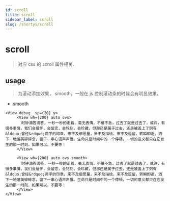 ```yaml
---
id: scroll
title: scroll
sidebar_label: scroll
slug: /shortys/scroll
---
```


# scroll

> 对应 css 的 scroll 属性相关.

## usage

> 为滚动添加效果， smooth，一般在 js 控制滚动条的时候会有明显效果。

- smooth

```tsx live
<View debug_ sp={20} y>
     <View wh={200} auto ovs>
       时钟滴答滴答，一秒一秒的走着，毫无表情，不缓不急，过去了就是过去了，或许，有很多事情，我们会缅怀，会留恋，会铭刻，会珍藏，但那还是属于过去，还是被盖上了刻有&ldquo;曾经&rdquo;两字的印章，来不及细思量，来不及描绘，来不及逗留，转瞬即逝，洒下一地落英碎碎念，留下一串心语声声慢。生命只是时间中的一个停顿，一切的意义都只在它发生的那一时刻，如果可以，不要等！
     </View>

     <View wh={200} auto ovs smooth>
       时钟滴答滴答，一秒一秒的走着，毫无表情，不缓不急，过去了就是过去了，或许，有很多事情，我们会缅怀，会留恋，会铭刻，会珍藏，但那还是属于过去，还是被盖上了刻有&ldquo;曾经&rdquo;两字的印章，来不及细思量，来不及描绘，来不及逗留，转瞬即逝，洒下一地落英碎碎念，留下一串心语声声慢。生命只是时间中的一个停顿，一切的意义都只在它发生的那一时刻，如果可以，不要等！
     </View>
</View>
```
